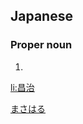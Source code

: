 ==Japanese==
{{ja-kanjitab|昌|治}}

===Proper noun===
{{ja-pos|proper|まさはる}}

# {{given name|male|lang=ja}}

[[Category:Japanese male given names|まさはる]]

[[li:昌治]]